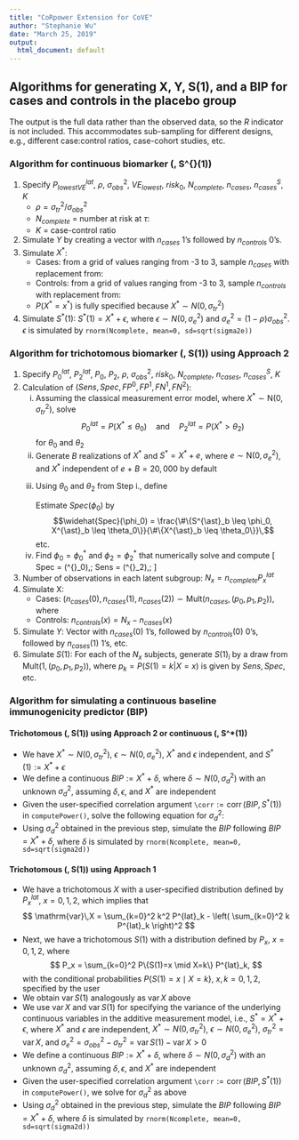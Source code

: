 ```yaml
---
title: "CoRpower Extension for CoVE"
author: "Stephanie Wu"
date: "March 25, 2019"
output:
  html_document: default
---
```


\newcommand{\var}{\mathrm{var}\,}
\newcommand{\corr}{\mathrm{corr}\,}

## Algorithms for generating X, Y, S(1), and a BIP for cases and controls in the placebo group
The output is the full data rather than the observed data, so the $R$ indicator is not included. This accommodates sub-sampling for different designs, e.g., different case:control ratios, case-cohort studies, etc.

### Algorithm for continuous biomarker \(\, S^{\ast}(1)\)

<ol>
<li> Specify $P^{lat}_{lowestVE}$, $\rho$, $\sigma^2_{obs}$, $VE_{lowest}$, $risk_0$, $N_{complete}$, $n_{cases}$, $n^S_{cases}$, $K$
  <ul> 
  <li> $\rho = \sigma^2_{tr} / \sigma^2_{obs}$
  <li> $N_{complete}$ = number at risk at $\tau$:
  \begin{align*}
  N_{complete} &= N_{randomized}*P(T>\tau, C>\tau | Z = 0)\\
  &= N_{randomized}*P(T>\tau | Z=0)*P(C>\tau | Z=0) \quad \text{ because } T, C \text{ independent}
  \end{align*}
  <li> $K$ = case-control ratio
  </ul>
  
<li> Simulate $Y$ by creating a vector with $n_{cases}$ 1's followed by $n_{controls}$ 0's.
<li> Simulate $X^*$: 
  <ul>
  <li> Cases: from a grid of values ranging from -3 to 3, sample $n_{cases}$ with replacement from:
  \begin{align*}
  f_{X^{\ast}}(x^{\ast}|Y=1,Y^{\tau}=0,Z=0) &= P(X^*=x^*|Y(0)=1)\\
  &= \frac{P(Y(0)=1|X^*=x^*)P(X^*=x^*)}{P(Y(0)=1)}\\
  &= \frac{risk^{lat}_0(x^*)P(X^*=x^*)}{risk^{lat}_0}\\
  &= P(X^*=x^*) \quad \text{because } risk^{lat}_0(x^*)=risk^{lat}_0=risk_0
  \end{align*}
  <li> Controls: from a grid of values ranging from -3 to 3, sample $n_{controls}$ with replacement from:
  \begin{align*}
  f_{X^{\ast}}(x^{\ast}|Y=0,Y^{\tau}=0,Z=0) &= P(X^*=x^*|Y(0)=0)\\
  &= \frac{P(Y(0)=0|X^*=x^*)P(X^*=x^*)}{P(Y(0)=0)}\\
  &= \frac{(1-risk^{lat}_0(x^*))P(X^*=x^*)}{1-risk^{lat}_0}\\
  &= P(X^*=x^*) \quad \text{because } risk^{lat}_0(x^*)=risk^{lat}_0=risk_0
  \end{align*}
  <li> $P(X^*=x^*)$ is fully specified because $X^* \sim N(0, \sigma^2_{tr})$
  </ul>
<li> Simulate $S^*(1)$: $S^*(1)=X^*+\epsilon,$ where $\epsilon \sim N(0, \sigma^2_e)$ and $\sigma_e^2=(1-\rho)\sigma^2_{obs}$. $\epsilon$ is simulated by `rnorm(Ncomplete, mean=0, sd=sqrt(sigma2e))` 
</ol>

### Algorithm for trichotomous biomarker \(\, S(1)\) using Approach 2

<ol>
<li> Specify $P^{lat}_0$, $P^{lat}_2$, $P_0$, $P_2$, $\rho$, $\sigma^2_{obs}$, $risk_0$, $N_{complete}$, $n_{cases}$, $n^S_{cases}$, $K$
<li> Calculation of $(Sens, Spec, FP^0, FP^1, FN^1, FN^2)$:
  <ol type="i">
  <li> Assuming the classical measurement error model, where $X^{\ast} \sim \mathsf{N}(0,\sigma^2_{tr})$,  solve
  $$P^{lat}_0 = P(X^{\ast} \leq \theta_0) \quad \textrm{and} \quad P^{lat}_2 = P(X^{\ast} > \theta_2)$$
  for $\theta_0$ and $\theta_2$
  <li> Generate $B$ realizations of $X^{\ast}$ and $S^{\ast} = X^{\ast} + e$, where $e \sim \mathsf{N}(0,\sigma^2_{e})$, and
  $X^{\ast}$ independent of $e$
      + $B = 20,000$ by default
  <li> Using $\theta_0$ and $\theta_2$ from Step i., define
  \begin{align*}
  Spec(\phi_0) &= P(S^{\ast} \leq \phi_0 \mid X^{\ast} \leq \theta_0)\\
  FN^1(\phi_0) &= P(S^{\ast} \leq \phi_0 \mid X^{\ast} \in (\theta_0,\theta_2])\\
  FN^2(\phi_0) &= P(S^{\ast} \leq \phi_0 \mid X^{\ast} > \theta_2)\\
  Sens(\phi_2) &= P(S^{\ast} > \phi_2 \mid X^{\ast} > \theta_2)\\
  FP^1(\phi_2) &= P(S^{\ast} > \phi_2 \mid X^{\ast} \in (\theta_0,\theta_2])\\
  FP^0(\phi_2) &= P(S^{\ast} > \phi_2 \mid X^{\ast} \leq \theta_0)
  \end{align*}
        
  Estimate $Spec(\phi_0)$ by
  $$\widehat{Spec}(\phi_0) = \frac{\#\{S^{\ast}_b \leq \phi_0, X^{\ast}_b \leq \theta_0\}}{\#\{X^{\ast}_b \leq \theta_0\}}\,$$ etc.
  <li> Find $\phi_0 = \phi^{\ast}_0$ and $\phi_2 = \phi^{\ast}_2$ that numerically solve
  \begin{align*}
  P_0 &= \widehat{Spec}(\phi_0)P^{lat}_0 + \widehat{FN}^1(\phi_0)P^{lat}_1 + \widehat{FN}^2(\phi_0)P^{lat}_2\\
  P_2 &= \widehat{Sens}(\phi_2)P^{lat}_2 + \widehat{FP}^1(\phi_2)P^{lat}_1 + \widehat{FP}^0(\phi_2)P^{lat}_0
  \end{align*}
  and compute
  \[
  Spec = \widehat{Spec}(\phi^{\ast}_0),\; Sens = \widehat{Sens}(\phi^{\ast}_2),\; \textrm{etc.}
  \]
  </ol>      

<li> Number of observations in each latent subgroup: $N_x = n_{complete} P^{lat}_x$
<li> Simulate X: 
  <ul>
  <li> Cases: $\left(n_{cases}(0),n_{cases}(1),n_{cases}(2)\right) \sim \mathsf{Mult}(n_{cases},(p_0,p_1,p_2))$, where
  \begin{align*}
  p_x=P(X=x|Y=1,Y^{\tau}=0,Z=0) &= P(X=x|Y(0)=1)\\ 
  &= \frac{P(Y(0)=1|X=x)P(X=x)}{P(Y(0)=1)}\\
  &= \frac{risk^{lat}_0(x^*)P^{lat}_{x*}}{risk^{lat}_0}\\
  &= P^{lat}_{x*} \quad \text{because } risk^{lat}_0(x^*)=risk^{lat}_0=risk_0
  \end{align*}
  <li> Controls: $n_{controls}(x) = N_x - n_{cases}(x)$
  </ul>
<li> Simulate $Y$: Vector with $n_{cases}(0)$ 1's, followed by $n_{controls}(0)$ 0's, followed by $n_{cases}(1)$ 1's, etc.
<li> Simulate $S(1)$: For each of the $N_x$ subjects, generate $S(1)_i$ by a draw from $\mathsf{Mult}(1,(p_0,p_1,p_2))$, where $p_k=P(S(1)=k|X=x)$ is given by $Sens, Spec$, etc.  
</ol>

### Algorithm for simulating a continuous baseline immunogenicity predictor (BIP)
#### Trichotomous \(\, S(1)\) using Approach 2 or continuous \(\, S^*(1)\)
<ul>
<li> We have $X^* \sim N(0, \sigma^2_{tr})$, $\epsilon \sim N(0, \sigma^2_e)$, $X^*$ and $\epsilon$ independent, and $S^*(1) := X^* + \epsilon$
<li> We define a continuous $BIP := X^* + \delta$, where $\delta \sim N(0, \sigma^2_d)$ with an unknown $\sigma^2_d$, assuming $\delta, \epsilon$, and $X^*$ are independent
<li> Given the user-specified correlation argument `\corr`$:= \corr(BIP, S^*(1))$ in `computePower()`, solve the following equation for $\sigma^2_d$:
\begin{align*}
corr (BIP, S^*(1)) &= corr(X^*+\delta, X^*+\epsilon)\\
&= \frac{var(X^*)}{\sqrt{var(X^*+\delta)var(X^*+\epsilon)}}\\
&= \frac{var(X^*)}{\sqrt{(var(X^*)+var(\delta))(var(X^*)+var(\epsilon))}} \quad \text{because of independence}\\
&= \frac{\sigma^2_{tr}}{\sqrt{(\sigma^2_{tr}+var(\delta))(\sigma^2_{tr}+\sigma^2_e)}}\\
\iff (\sigma^2_{tr}+var(\delta))(\sigma^2_{tr}+\sigma^2_e) &= (\sigma^2_{tr}/corr(BIP, S^*(1)))^2\\
\iff var(\delta) &= \frac{(\sigma^2_{tr}/corr(BIP, S^*(1)))^2}{\sigma^2_{tr}+\sigma^2_e} - \sigma^2_{tr}
\end{align*}
<li> Using $\sigma^2_d$ obtained in the previous step, simulate the $BIP$ following $BIP = X^* + \delta$, where $\delta$ is simulated by `rnorm(Ncomplete, mean=0, sd=sqrt(sigma2d))`
</ul>

#### Trichotomous \(\, S(1)\) using Approach 1
<ul>
<li> We have a trichotomous $X$ with a user-specified distribution defined by $P^{lat}_x$, $x=0,1,2$, which implies that
$$
\var X = \sum_{k=0}^2 k^2 P^{lat}_k - \left( \sum_{k=0}^2 k P^{lat}_k \right)^2
$$
<li> Next, we have a trichotomous $S(1)$ with a distribution defined by $P_x$, $x=0,1,2$, where
$$
P_x  = \sum_{k=0}^2 P\{S(1)=x \mid X=k\} P^{lat}_k,
$$
with the conditional probabilities $P\{S(1)=x \mid X=k\}$, $x, k=0,1,2$, specified by the user
<li> We obtain $\var S(1)$ analogously as $\var X$ above
<li> We use $\var X$ and $\var S(1)$ for specifying the variance of the underlying continuous variables in the additive measurement model, i.e., $S^* = X^* + \epsilon$, where $X^*$ and $\epsilon$ are independent, $X^* \sim N(0, \sigma^2_{tr})$, $\epsilon \sim N(0, \sigma^2_e)$, $\sigma^2_{tr} = \var X$, and $\sigma^2_e = \sigma^2_{obs} - \sigma^2_{tr} = \var S(1) - \var X > 0$
<li> We define a continuous $BIP := X^* + \delta$, where $\delta \sim N(0, \sigma^2_d)$ with an unknown $\sigma^2_d$, assuming $\delta, \epsilon$, and $X^*$ are independent
<li> Given the user-specified correlation argument `\corr`$:= \corr(BIP, S^*(1))$ in `computePower()`, we solve for $\sigma^2_d$ as above
<li> Using $\sigma^2_d$ obtained in the previous step, simulate the $BIP$ following $BIP = X^* + \delta$, where $\delta$ is simulated by `rnorm(Ncomplete, mean=0, sd=sqrt(sigma2d))`
</ul>
